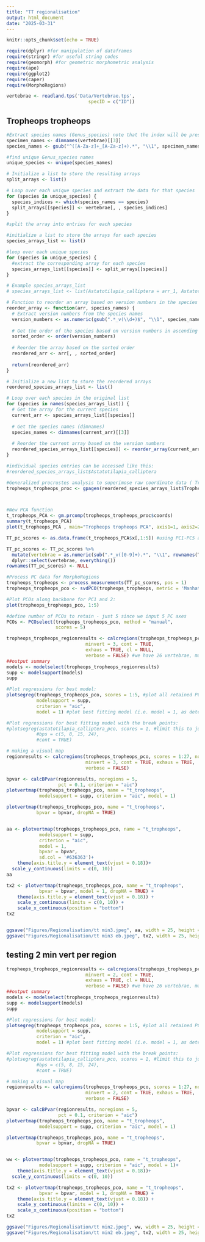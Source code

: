 ---
title: "TT regionalisation"
output: html_document
date: "2025-03-31"
---

```{r setup, include=FALSE}
knitr::opts_chunk$set(echo = TRUE)

```

```{r Libraries}
require(dplyr) #for manipulation of dataframes
require(stringr) #for useful string codes
require(geomorph) #for geometric morphometric analysis
require(ape)
require(ggplot2)
require(caper)
require(MorphoRegions)
```

```{r}
vertebrae <- readland.tps('Data/Vertebrae.tps',
                              specID = c("ID"))

```

## Tropheops tropheops

```{r Split into Multiple Species}

#Extract species names (Genus_species) note that the index will be preserved for splitting the array
specimen_names <- dimnames(vertebrae)[[3]]
species_names <- gsub("^([A-Za-z]+_[A-Za-z]+).*", "\\1", specimen_names)

#find unique Genus_species names
unique_species <- unique(species_names)

# Initialize a list to store the resulting arrays
split_arrays <- list()

# Loop over each unique species and extract the data for that species
for (species in unique_species) {
  species_indices <- which(species_names == species)
  split_arrays[[species]] <- vertebrae[, , species_indices]
}

#split the array into entries for each species

#initialize a list to store the arrays for each species
species_arrays_list <- list()

#loop over each unique species
for (species in unique_species) {
  #extract the corresponding array for each species
  species_arrays_list[[species]] <- split_arrays[[species]]
}

# Example species_arrays_list
# species_arrays_list <- list(Astatotilapia_calliptera = arr_1, Astatotilapia_another_species = arr_2, ...)

# Function to reorder an array based on version numbers in the species names
reorder_array <- function(arr, species_names) {
  # Extract version numbers from the species names
  version_numbers <- as.numeric(gsub(".*_v(\\d+)$", "\\1", species_names))
  
  # Get the order of the species based on version numbers in ascending order
  sorted_order <- order(version_numbers)
  
  # Reorder the array based on the sorted order
  reordered_arr <- arr[, , sorted_order]
  
  return(reordered_arr)
}

# Initialize a new list to store the reordered arrays
reordered_species_arrays_list <- list()

# Loop over each species in the original list
for (species in names(species_arrays_list)) {
  # Get the array for the current species
  current_arr <- species_arrays_list[[species]]
  
  # Get the species names (dimnames)
  species_names <- dimnames(current_arr)[[3]]
  
  # Reorder the current array based on the version numbers
  reordered_species_arrays_list[[species]] <- reorder_array(current_arr, species_names)
}

#individual species entries can be accessed like this:
#reordered_species_arrays_list$Astatotilapia_calliptera
```

```{r Procrustes Superimpostion on Vertebral Landmark Coordinates ( Tropheops tropheops)}
#Generalized procrustes analysis to superimose raw coordinate data ( Tropheops tropheops)
tropheops_tropheops_proc <- gpagen(reordered_species_arrays_list$Tropheops_tropheops, Proj=TRUE, ProcD=TRUE, curves=NULL, surfaces=NULL)



#New PCA function
t_tropheops_PCA <- gm.prcomp(tropheops_tropheops_proc$coords)
summary(t_tropheops_PCA)
plot(t_tropheops_PCA , main="Tropheops tropheops PCA", axis1=1, axis2=2, type="b", pch=19)
```

```{r Prepare PCA Data for MorphoRegion-Tropheops tropheops}

TT_pc_scores <- as.data.frame(t_tropheops_PCA$x[,1:5]) #using PC1-PC5 as collectively explains 95.5% of variation, rest is probably noise

TT_pc_scores <- TT_pc_scores %>%
  mutate(vertebrae = as.numeric(sub(".*_v([0-9]+).*", "\\1", rownames(TT_pc_scores)))) %>%
  dplyr::select(vertebrae, everything())
rownames(TT_pc_scores) <- NULL
```

```{r Preparing Data for MorphoRegion ( Tropheops tropheops)}
#Process PC data for MorphoRegions
tropheops_tropheops <- process_measurements(TT_pc_scores, pos = 1)
tropheops_tropheops_pco <- svdPCO(tropheops_tropheops, metric = 'Manhattan')

#Plot PCOs along backbone for PC1 and 2:
plot(tropheops_tropheops_pco, 1:5)
```

```{r Determine number of PCOs to Retain ( Tropheops tropheops)}
#define number of PCOs to retain - just 5 since we input 5 PC axes
PCOs <- PCOselect(tropheops_tropheops_pco, method = "manual",
                  scores = 5)
```

```{r Testing Number of Regions in Vertebral Column (Tropheops tropheops)}

tropheops_tropheops_regionresults <- calcregions(tropheops_tropheops_pco, scores = PCOs, noregions = 8,
                             minvert = 3, cont = TRUE, 
                             exhaus = TRUE, cl = NULL,
                             verbose = FALSE) #we have 26 vertebrae, max number of regions is 8 (assuming 3 vertebrae per/region)
##output summary
models <- modelselect(tropheops_tropheops_regionresults)
supp <- modelsupport(models)
supp
```

```{r Plotting PCOs and Best Fitting Model ( Tropheops tropheops)}
#Plot regressions for best model:
plotsegreg(tropheops_tropheops_pco, scores = 1:5, #plot all retained PCOs
           modelsupport = supp,
           criterion = "aic",
           model = 1) #plot best fitting model (i.e. model = 1, as determined by the BIC value)

#Plot regressions for best fitting model with the break points:
#plotsegreg(astatotilapia_calliptera_pco, scores = 1, #limit this to just PCO 1
           #bps = c(5, 8, 15, 24),
           #cont = TRUE)
```

```{r}
# making a visual map
regionresults <- calcregions(tropheops_tropheops_pco, scores = 1:27, noregions = 6, 
                             minvert = 3, cont = TRUE, exhaus = TRUE,
                             verbose = FALSE)

bpvar <- calcBPvar(regionresults, noregions = 5,
                   pct = 0.1, criterion = "aic")
plotvertmap(tropheops_tropheops_pco, name = "t_tropheops",
            modelsupport = supp, criterion = "aic", model = 1)

plotvertmap(tropheops_tropheops_pco, name = "t_tropheops",
           bpvar = bpvar, dropNA = TRUE)


aa <- plotvertmap(tropheops_tropheops_pco, name = "t_tropheops",
            modelsupport = supp, 
            criterion = "aic", 
            model = 1,
            bpvar = bpvar,
            sd.col = '#636363')+
    theme(axis.title.y = element_text(vjust = 0.18))+
  scale_y_continuous(limits = c(0, 10))
aa

tx2 <- plotvertmap(tropheops_tropheops_pco, name = "t_tropheops",
            bpvar = bpvar, model = 1, dropNA = TRUE) +
    theme(axis.title.y = element_text(vjust = 0.18)) +
    scale_y_continuous(limits = c(0, 10)) +
    scale_x_continuous(position = "bottom")
tx2


ggsave("Figures/Regionalisation/tt min3.jpeg", aa, width = 25, height = 15, units = "cm")
ggsave("Figures/Regionalisation/tt min3 eb.jpeg", tx2, width = 25, height = 15, units = "cm")

```


## testing 2 min vert per region

```{r Testing Number of Regions in Vertebral Column (Tropheops tropheops)}

tropheops_tropheops_regionresults <- calcregions(tropheops_tropheops_pco, scores = PCOs, noregions = 8,
                             minvert = 2, cont = TRUE, 
                             exhaus = TRUE, cl = NULL,
                             verbose = FALSE) #we have 26 vertebrae, max number of regions is 8 (assuming 3 vertebrae per/region)
##output summary
models <- modelselect(tropheops_tropheops_regionresults)
supp <- modelsupport(models)
supp
```

```{r Plotting PCOs and Best Fitting Model (Tropheops tropheops)}
#Plot regressions for best model:
plotsegreg(tropheops_tropheops_pco, scores = 1:5, #plot all retained PCOs
           modelsupport = supp,
           criterion = "aic",
           model = 1) #plot best fitting model (i.e. model = 1, as determined by the BIC value)

#Plot regressions for best fitting model with the break points:
#plotsegreg(astatotilapia_calliptera_pco, scores = 1, #limit this to just PCO 1
           #bps = c(5, 8, 15, 24),
           #cont = TRUE)
```

```{r}
# making a visual map
regionresults <- calcregions(tropheops_tropheops_pco, scores = 1:27, noregions = 6, 
                             minvert = 2, cont = TRUE, exhaus = TRUE,
                             verbose = FALSE)

bpvar <- calcBPvar(regionresults, noregions = 5,
                   pct = 0.1, criterion = "aic")
plotvertmap(tropheops_tropheops_pco, name = "t_tropheops",
            modelsupport = supp, criterion = "aic", model = 1)

plotvertmap(tropheops_tropheops_pco, name = "t_tropheops",
           bpvar = bpvar, dropNA = TRUE)


ww <- plotvertmap(tropheops_tropheops_pco, name = "t_tropheops",
            modelsupport = supp, criterion = "aic", model = 1)+
    theme(axis.title.y = element_text(vjust = 0.18))+
  scale_y_continuous(limits = c(0, 10))

tx2 <- plotvertmap(tropheops_tropheops_pco, name = "t_tropheops",
            bpvar = bpvar, model = 1, dropNA = TRUE) +
    theme(axis.title.y = element_text(vjust = 0.18)) +
    scale_y_continuous(limits = c(0, 10)) +
    scale_x_continuous(position = "bottom")
tx2

ggsave("Figures/Regionalisation/tt min2.jpeg", ww, width = 25, height = 15, units = "cm")
ggsave("Figures/Regionalisation/tt min2 eb.jpeg", tx2, width = 25, height = 15, units = "cm")

```







